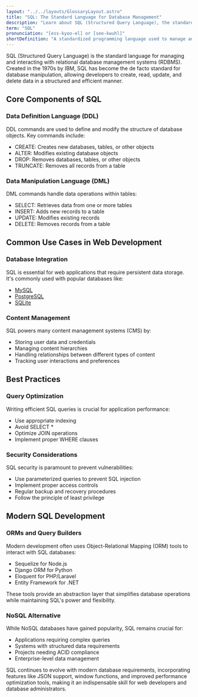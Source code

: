 ```yaml
---
layout: "../../layouts/GlossaryLayout.astro"
title: "SQL: The Standard Language for Database Management"
description: "Learn about SQL (Structured Query Language), the standardized programming language used for managing and manipulating relational databases in web development and data management."
term: "SQL"
pronunciation: "[ess-kyoo-el] or [see-kwuhl]"
shortDefinition: "A standardized programming language used to manage and manipulate relational databases, enabling data storage, retrieval, and modification."
---
```


SQL (Structured Query Language) is the standard language for managing and interacting with relational database management systems (RDBMS). Created in the 1970s by IBM, SQL has become the de facto standard for database manipulation, allowing developers to create, read, update, and delete data in a structured and efficient manner.

## Core Components of SQL

### Data Definition Language (DDL)
DDL commands are used to define and modify the structure of database objects. Key commands include:
- CREATE: Creates new databases, tables, or other objects
- ALTER: Modifies existing database objects
- DROP: Removes databases, tables, or other objects
- TRUNCATE: Removes all records from a table

### Data Manipulation Language (DML)
DML commands handle data operations within tables:
- SELECT: Retrieves data from one or more tables
- INSERT: Adds new records to a table
- UPDATE: Modifies existing records
- DELETE: Removes records from a table

## Common Use Cases in Web Development

### Database Integration
SQL is essential for web applications that require persistent data storage. It's commonly used with popular databases like:
- [MySQL](https://www.mysql.com/)
- [PostgreSQL](https://www.postgresql.org/)
- [SQLite](https://www.sqlite.org/)

### Content Management
SQL powers many content management systems (CMS) by:
- Storing user data and credentials
- Managing content hierarchies
- Handling relationships between different types of content
- Tracking user interactions and preferences

## Best Practices

### Query Optimization
Writing efficient SQL queries is crucial for application performance:
- Use appropriate indexing
- Avoid SELECT *
- Optimize JOIN operations
- Implement proper WHERE clauses

### Security Considerations
SQL security is paramount to prevent vulnerabilities:
- Use parameterized queries to prevent SQL injection
- Implement proper access controls
- Regular backup and recovery procedures
- Follow the principle of least privilege

## Modern SQL Development

### ORMs and Query Builders
Modern development often uses Object-Relational Mapping (ORM) tools to interact with SQL databases:
- Sequelize for Node.js
- Django ORM for Python
- Eloquent for PHP/Laravel
- Entity Framework for .NET

These tools provide an abstraction layer that simplifies database operations while maintaining SQL's power and flexibility.

### NoSQL Alternative
While NoSQL databases have gained popularity, SQL remains crucial for:
- Applications requiring complex queries
- Systems with structured data requirements
- Projects needing ACID compliance
- Enterprise-level data management

SQL continues to evolve with modern database requirements, incorporating features like JSON support, window functions, and improved performance optimization tools, making it an indispensable skill for web developers and database administrators.